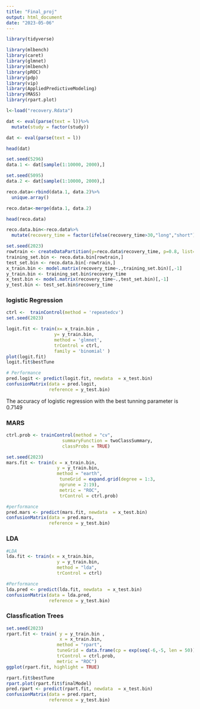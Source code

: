 ```yaml
---
title: "Final_proj"
output: html_document
date: "2023-05-06"
---
```

```r
library(tidyverse)

library(mlbench)
library(caret)
library(glmnet)
library(mlbench)
library(pROC)
library(pdp)
library(vip)
library(AppliedPredictiveModeling)
library(MASS)
library(rpart.plot)

```

```r
l<-load("recovery.Rdata")

dat <- eval(parse(text = l))%>%
  mutate(study = factor(study))

dat <- eval(parse(text = l))

head(dat)

set.seed(5296)
data.1 <- dat[sample(1:10000, 2000),]
```

```r
set.seed(5095)
data.2 <- dat[sample(1:10000, 2000),] 
```

```r

reco.data<-rbind(data.1, data.2)%>%
  unique.array()

reco.data<-merge(data.1, data.2)

head(reco.data)
```


```r

reco.data.bin<-reco.data%>%
  mutate(recovery_time = factor(ifelse(recovery_time>30,"long","short")))
```

```r
set.seed(2023)
rowtrain <- createDataPartition(y=reco.data$recovery_time, p=0.8, list=FALSE)
training_set.bin <- reco.data.bin[rowtrain,]
test_set.bin <- reco.data.bin[-rowtrain,]
x_train.bin <- model.matrix(recovery_time~.,training_set.bin)[,-1]
y_train.bin <- training_set.bin$recovery_time
x_test.bin <- model.matrix(recovery_time~.,test_set.bin)[,-1]
y_test.bin <- test_set.bin$recovery_time
```

### logistic Regression
```r
ctrl <-  trainControl(method = 'repeatedcv')
set.seed(2023)

logit.fit <- train(x= x_train.bin , 
                  y= y_train.bin, 
                  method = 'glmnet',
                  trControl = ctrl,
                  family = 'binomial' )
plot(logit.fit)
logit.fit$bestTune
```

```r
# Performance
pred.logit <- predict(logit.fit, newdata  = x_test.bin)
confusionMatrix(data = pred.logit,
                reference = y_test.bin)
```
The accuracy of logistic regression with the best tunning parameter is 0.7149


### MARS
```r

ctrl.prob <- trainControl(method = "cv",
                     summaryFunction = twoClassSummary,
                     classProbs = TRUE) 
```

```r
set.seed(2023)
mars.fit <- train(x = x_train.bin,
                   y = y_train.bin,
                   method = "earth",
                    tuneGrid = expand.grid(degree = 1:3,
                    nprune = 2:19),
                    metric = "ROC",
                    trControl = ctrl.prob)
```

```r
#performance
pred.mars <- predict(mars.fit, newdata  = x_test.bin)
confusionMatrix(data = pred.mars,
                reference = y_test.bin)
```
### LDA
```r
#LDA
lda.fit <- train(x = x_train.bin,
                   y = y_train.bin,
                   method = "lda",
                   trControl = ctrl)
```

```r

#Performance
lda.pred <- predict(lda.fit, newdata  = x_test.bin)
confusionMatrix(data = lda.pred,
                reference = y_test.bin)

```

### Classfication Trees
```r
set.seed(2023)
rpart.fit <- train( y = y_train.bin ,
                    x = x_train.bin,
                   method = "rpart",
                   tuneGrid = data.frame(cp = exp(seq(-6,-5, len = 50))),
                   trControl = ctrl.prob,
                   metric = "ROC")
ggplot(rpart.fit, highlight = TRUE)

```

```r
rpart.fit$bestTune
rpart.plot(rpart.fit$finalModel)
pred.rpart <- predict(rpart.fit, newdata  = x_test.bin)
confusionMatrix(data = pred.rpart,
                reference = y_test.bin)


```

